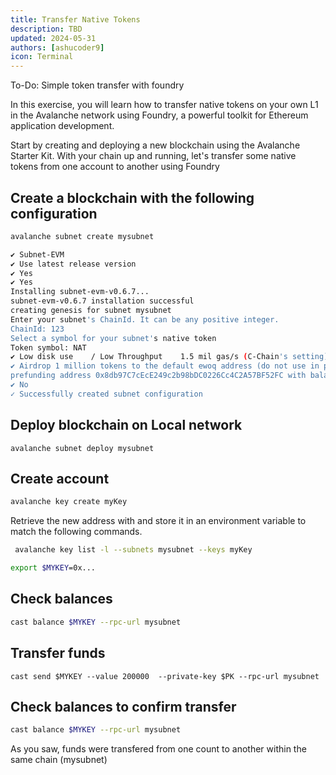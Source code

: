 ```yaml
---
title: Transfer Native Tokens
description: TBD
updated: 2024-05-31
authors: [ashucoder9]
icon: Terminal
---
```


To-Do: Simple token transfer with foundry

In this exercise, you will learn how to transfer native tokens on your own L1 in the Avalanche network using Foundry, a powerful toolkit for Ethereum application development. 

Start by creating and deploying a new blockchain using the Avalanche Starter Kit. With your chain up and running, let's transfer some native tokens from one account to another using Foundry


## Create a blockchain with the following configuration


```bash
avalanche subnet create mysubnet
```

```bash
✔ Subnet-EVM
✔ Use latest release version
✔ Yes
✔ Yes
Installing subnet-evm-v0.6.7...
subnet-evm-v0.6.7 installation successful
creating genesis for subnet mysubnet
Enter your subnet's ChainId. It can be any positive integer.
ChainId: 123
Select a symbol for your subnet's native token
Token symbol: NAT
✔ Low disk use    / Low Throughput    1.5 mil gas/s (C-Chain's setting)
✔ Airdrop 1 million tokens to the default ewoq address (do not use in production)
prefunding address 0x8db97C7cEcE249c2b98bDC0226Cc4C2A57BF52FC with balance 1000000000000000000000000
✔ No
✓ Successfully created subnet configuration
```

## Deploy blockchain on Local network

```
avalanche subnet deploy mysubnet
```

## Create account
```bash
avalanche key create myKey
```

Retrieve the new address with and store it in an environment variable to match the following commands.
 
```bash
 avalanche key list -l --subnets mysubnet --keys myKey
```

```bash
export $MYKEY=0x...
```

## Check balances

```bash
cast balance $MYKEY --rpc-url mysubnet
```

## Transfer funds

```
cast send $MYKEY --value 200000  --private-key $PK --rpc-url mysubnet
```

## Check balances to confirm transfer

```bash
cast balance $MYKEY --rpc-url mysubnet
```

As you saw, funds were transfered from one count to another within the same chain (mysubnet)
